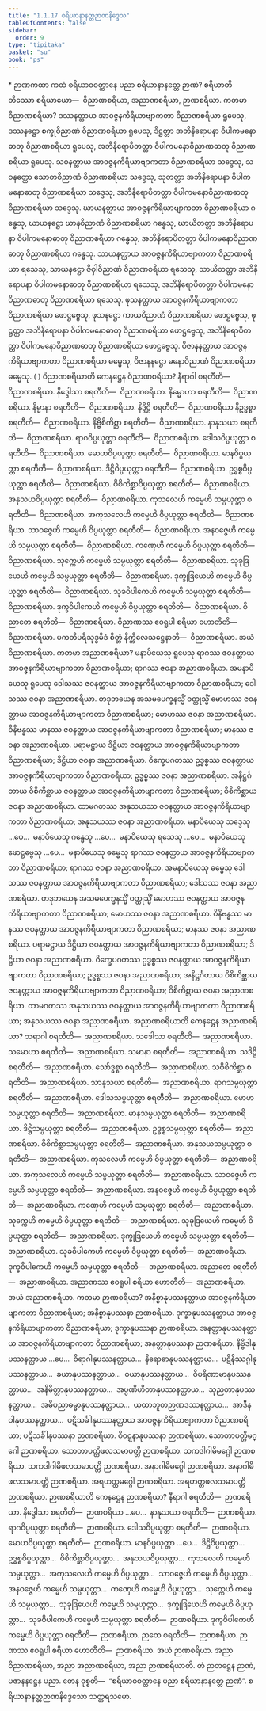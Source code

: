 ```yaml
---
title: "1.1.17 စရိယာနာနတ္တဉာဏနိဒ္ဒေသ"
tableOfContents: false
sidebar:
  order: 9
type: "tipitaka"
basket: "su"
book: "ps"
---
```



<DynamicBreadcrumb />

<Paragraph type="center" book="ps">
* ဉာဏကထာ
</Paragraph>


<Division number="68" book="ps">

<Paragraph number="491" book="ps">
ကထံ စရိယာဝဝတ္ထာနေ ပညာ စရိယာနာနတ္တေ ဉာဏံ? <Emphasis>စရိယာ</Emphasis>တိ တိဿော စရိယာယော—  ဝိညာဏစရိယာ, အညာဏစရိယာ, ဉာဏစရိယာ.
</Paragraph>

<Paragraph number="492" book="ps">
ကတမာ ဝိညာဏစရိယာ? ဒဿနတ္ထာယ အာဝဇ္ဇနကိရိယာဗျာကတာ ဝိညာဏစရိယာ ရူပေသု, ဒဿနဋ္ဌော စက္ခုဝိညာဏံ ဝိညာဏစရိယာ ရူပေသု, ဒိဋ္ဌတ္တာ အဘိနိရောပနာ ဝိပါကမနောဓာတု ဝိညာဏစရိယာ ရူပေသု, အဘိနိရောပိတတ္တာ ဝိပါကမနောဝိညာဏဓာတု ဝိညာဏစရိယာ ရူပေသု.
</Paragraph>

<Paragraph number="493" book="ps">
သဝနတ္ထာယ အာဝဇ္ဇနကိရိယာဗျာကတာ ဝိညာဏစရိယာ သဒ္ဒေသု, သဝနတ္ထော သောတဝိညာဏံ ဝိညာဏစရိယာ သဒ္ဒေသု, သုတတ္တာ အဘိနိရောပနာ ဝိပါကမနောဓာတု ဝိညာဏစရိယာ သဒ္ဒေသု, အဘိနိရောပိတတ္တာ ဝိပါကမနောဝိညာဏဓာတု ဝိညာဏစရိယာ သဒ္ဒေသု.
</Paragraph>

<Paragraph number="494" book="ps">
ဃာယနတ္ထာယ အာဝဇ္ဇနကိရိယာဗျာကတာ ဝိညာဏစရိယာ ဂန္ဓေသု, ဃာယနဋ္ဌော ဃာနဝိညာဏံ ဝိညာဏစရိယာ ဂန္ဓေသု, ဃာယိတတ္တာ အဘိနိရောပနာ ဝိပါကမနောဓာတု ဝိညာဏစရိယာ ဂန္ဓေသု, အဘိနိရောပိတတ္တာ ဝိပါကမနောဝိညာဏဓာတု ဝိညာဏစရိယာ ဂန္ဓေသု.
</Paragraph>

<Paragraph number="495" book="ps">
သာယနတ္ထာယ အာဝဇ္ဇနကိရိယာဗျာကတာ ဝိညာဏစရိယာ ရသေသု, သာယနဋ္ဌော ဇိဝှါဝိညာဏံ ဝိညာဏစရိယာ ရသေသု, သာယိတတ္တာ အဘိနိရောပနာ ဝိပါကမနောဓာတု ဝိညာဏစရိယာ ရသေသု, အဘိနိရောပိတတ္တာ ဝိပါကမနောဝိညာဏဓာတု ဝိညာဏစရိယာ ရသေသု.
</Paragraph>

<Paragraph number="496" book="ps">
ဖုသနတ္ထာယ အာဝဇ္ဇနကိရိယာဗျာကတာ ဝိညာဏစရိယာ ဖောဋ္ဌဗ္ဗေသု, ဖုသနဋ္ဌော ကာယဝိညာဏံ ဝိညာဏစရိယာ ဖောဋ္ဌဗ္ဗေသု, ဖုဋ္ဌတ္တာ အဘိနိရောပနာ ဝိပါကမနောဓာတု ဝိညာဏစရိယာ ဖောဋ္ဌဗ္ဗေသု, အဘိနိရောပိတတ္တာ ဝိပါကမနောဝိညာဏဓာတု ဝိညာဏစရိယာ ဖောဋ္ဌဗ္ဗေသု.
</Paragraph>

<Paragraph number="497" book="ps">
ဝိဇာနနတ္ထာယ အာဝဇ္ဇနကိရိယာဗျာကတာ ဝိညာဏစရိယာ ဓမ္မေသု, ဝိဇာနနဋ္ဌော မနောဝိညာဏံ ဝိညာဏစရိယာ ဓမ္မေသု. ( )
</Paragraph>

</Division>
<Division number="69" book="ps">

<Paragraph number="498" book="ps">
<Emphasis>ဝိညာဏစရိယာ</Emphasis>တိ ကေနဋ္ဌေန ဝိညာဏစရိယာ? နီရာဂါ စရတီတိ—  ဝိညာဏစရိယာ. နိဒ္ဒေါသာ စရတီတိ—  ဝိညာဏစရိယာ. နိမ္မောဟာ စရတီတိ—  ဝိညာဏစရိယာ. နိမ္မာနာ စရတီတိ—  ဝိညာဏစရိယာ. နိဒ္ဒိဋ္ဌိ စရတီတိ—  ဝိညာဏစရိယာ နိဥဒ္ဓစ္စာ စရတီတိ—  ဝိညာဏစရိယာ. နိဗ္ဗိစိကိစ္ဆာ စရတီတိ—  ဝိညာဏစရိယာ. နာနုသယာ စရတီတိ—  ဝိညာဏစရိယာ. ရာဂဝိပ္ပယုတ္တာ စရတီတိ—  ဝိညာဏစရိယာ. ဒေါသဝိပ္ပယုတ္တာ စရတီတိ—  ဝိညာဏစရိယာ. မောဟဝိပ္ပယုတ္တာ စရတီတိ—  ဝိညာဏစရိယာ. မာနဝိပ္ပယုတ္တာ စရတီတိ—  ဝိညာဏစရိယာ. ဒိဋ္ဌိဝိပ္ပယုတ္တာ စရတီတိ—  ဝိညာဏစရိယာ. ဥဒ္ဓစ္စဝိပ္ပယုတ္တာ စရတီတိ—  ဝိညာဏစရိယာ. ဝိစိကိစ္ဆာဝိပ္ပယုတ္တာ စရတီတိ—  ဝိညာဏစရိယာ. အနုသယဝိပ္ပယုတ္တာ စရတီတိ—  ဝိညာဏစရိယာ. ကုသလေဟိ ကမ္မေဟိ သမ္ပယုတ္တာ စရတီတိ—  ဝိညာဏစရိယာ. အကုသလေဟိ ကမ္မေဟိ ဝိပ္ပယုတ္တာ စရတီတိ—  ဝိညာဏစရိယာ. သာဝဇ္ဇေဟိ ကမ္မေဟိ ဝိပ္ပယုတ္တာ စရတီတိ—  ဝိညာဏစရိယာ. အနဝဇ္ဇေဟိ ကမ္မေဟိ သမ္ပယုတ္တာ စရတီတိ—  ဝိညာဏစရိယာ. ကဏှေဟိ ကမ္မေဟိ ဝိပ္ပယုတ္တာ စရတီတိ—  ဝိညာဏစရိယာ. သုက္ကေဟိ ကမ္မေဟိ သမ္ပယုတ္တာ စရတီတိ—  ဝိညာဏစရိယာ. သုခုဒြယေဟိ ကမ္မေဟိ သမ္ပယုတ္တာ စရတီတိ—  ဝိညာဏစရိယာ. ဒုက္ခုဒြယေဟိ ကမ္မေဟိ ဝိပ္ပယုတ္တာ စရတီတိ—  ဝိညာဏစရိယာ. သုခဝိပါကေဟိ ကမ္မေဟိ သမ္ပယုတ္တာ စရတီတိ—  ဝိညာဏစရိယာ. ဒုက္ခဝိပါကေဟိ ကမ္မေဟိ ဝိပ္ပယုတ္တာ စရတီတိ—  ဝိညာဏစရိယာ. ဝိညာတေ စရတီတိ—  ဝိညာဏစရိယာ. ဝိညာဏဿ ဧဝရူပါ စရိယာ ဟောတီတိ—  ဝိညာဏစရိယာ. ပကတိပရိသုဒ္ဓမိဒံ စိတ္တံ နိက္ကိလေသဋ္ဌေနာတိ—  ဝိညာဏစရိယာ. အယံ ဝိညာဏစရိယာ.
</Paragraph>

<Paragraph number="499" book="ps">
ကတမာ အညာဏစရိယာ? မနာပိယေသု ရူပေသု ရာဂဿ ဇဝနတ္ထာယ အာဝဇ္ဇနကိရိယာဗျာကတာ ဝိညာဏစရိယာ; ရာဂဿ ဇဝနာ အညာဏစရိယာ. အမနာပိယေသု ရူပေသု ဒေါသဿ ဇဝနတ္ထာယ အာဝဇ္ဇနကိရိယာဗျာကတာ ဝိညာဏစရိယာ; ဒေါသဿ ဇဝနာ အညာဏစရိယာ. တဒုဘယေန အသမပေက္ခနသ္မိံ ဝတ္ထုသ္မိံ မောဟဿ ဇဝနတ္ထာယ အာဝဇ္ဇနကိရိယာဗျာကတာ ဝိညာဏစရိယာ; မောဟဿ ဇဝနာ အညာဏစရိယာ. ဝိနိဗန္ဓဿ မာနဿ ဇဝနတ္ထာယ အာဝဇ္ဇနကိရိယာဗျာကတာ ဝိညာဏစရိယာ; မာနဿ ဇဝနာ အညာဏစရိယာ. ပရာမဋ္ဌာယ ဒိဋ္ဌိယာ ဇဝနတ္ထာယ အာဝဇ္ဇနကိရိယာဗျာကတာ ဝိညာဏစရိယာ; ဒိဋ္ဌိယာ ဇဝနာ အညာဏစရိယာ. ဝိက္ခေပဂတဿ ဥဒ္ဓစ္စဿ ဇဝနတ္ထာယ အာဝဇ္ဇနကိရိယာဗျာကတာ ဝိညာဏစရိယာ; ဥဒ္ဓစ္စဿ ဇဝနာ အညာဏစရိယာ. အနိဋ္ဌင်္ဂတာယ ဝိစိကိစ္ဆာယ ဇဝနတ္ထာယ အာဝဇ္ဇနကိရိယာဗျာကတာ ဝိညာဏစရိယာ; ဝိစိကိစ္ဆာယ ဇဝနာ အညာဏစရိယာ. ထာမဂတဿ အနုသယဿ ဇဝနတ္ထာယ အာဝဇ္ဇနကိရိယာဗျာကတာ ဝိညာဏစရိယာ; အနုသယဿ ဇဝနာ အညာဏစရိယာ.
</Paragraph>

<Paragraph number="500" book="ps">
မနာပိယေသု သဒ္ဒေသု …ပေ…  မနာပိယေသု ဂန္ဓေသု …ပေ…  မနာပိယေသု ရသေသု …ပေ…  မနာပိယေသု ဖောဋ္ဌဗ္ဗေသု …ပေ…  မနာပိယေသု ဓမ္မေသု ရာဂဿ ဇဝနတ္ထာယ အာဝဇ္ဇနကိရိယာဗျာကတာ ဝိညာဏစရိယာ; ရာဂဿ ဇဝနာ အညာဏစရိယာ. အမနာပိယေသု ဓမ္မေသု ဒေါသဿ ဇဝနတ္ထာယ အာဝဇ္ဇနကိရိယာဗျာကတာ ဝိညာဏစရိယာ; ဒေါသဿ ဇဝနာ အညာဏစရိယာ. တဒုဘယေန အသမပေက္ခနသ္မိံ ဝတ္ထုသ္မိံ မောဟဿ ဇဝနတ္ထာယ အာဝဇ္ဇနကိရိယာဗျာကတာ ဝိညာဏစရိယာ; မောဟဿ ဇဝနာ အညာဏစရိယာ. ဝိနိဗန္ဓဿ မာနဿ ဇဝနတ္ထာယ အာဝဇ္ဇနကိရိယာဗျာကတာ ဝိညာဏစရိယာ; မာနဿ ဇဝနာ အညာဏစရိယာ. ပရာမဋ္ဌာယ ဒိဋ္ဌိယာ ဇဝနတ္ထာယ အာဝဇ္ဇနကိရိယာဗျာကတာ ဝိညာဏစရိယာ; ဒိဋ္ဌိယာ ဇဝနာ အညာဏစရိယာ. ဝိက္ခေပဂတဿ ဥဒ္ဓစ္စဿ ဇဝနတ္ထာယ အာဝဇ္ဇနကိရိယာဗျာကတာ ဝိညာဏစရိယာ; ဥဒ္ဓစ္စဿ ဇဝနာ အညာဏစရိယာ; အနိဋ္ဌင်္ဂတာယ ဝိစိကိစ္ဆာယ ဇဝနတ္ထာယ အာဝဇ္ဇနကိရိယာဗျာကတာ ဝိညာဏစရိယာ; ဝိစိကိစ္ဆာယ ဇဝနာ အညာဏစရိယာ. ထာမဂတဿ အနုသယဿ ဇဝနတ္ထာယ အာဝဇ္ဇနကိရိယာဗျာကတာ ဝိညာဏစရိယာ; အနုသယဿ ဇဝနာ အညာဏစရိယာ.
</Paragraph>

</Division>
<Division number="70" book="ps">

<Paragraph number="501" book="ps">
<Emphasis>အညာဏစရိယာ</Emphasis>တိ ကေနဋ္ဌေန အညာဏစရိယာ? သရာဂါ စရတီတိ—  အညာဏစရိယာ. သဒေါသာ စရတီတိ—  အညာဏစရိယာ. သမောဟာ စရတီတိ—  အညာဏစရိယာ. သမာနာ စရတီတိ—  အညာဏစရိယာ. သဒိဋ္ဌိ စရတီတိ—  အညာဏစရိယာ. သော်ဒ္ဓစ္စာ စရတီတိ—  အညာဏစရိယာ. သဝိစိကိစ္ဆာ စရတီတိ—  အညာဏစရိယာ. သာနုသယာ စရတီတိ—  အညာဏစရိယာ. ရာဂသမ္ပယုတ္တာ စရတီတိ—  အညာဏစရိယာ. ဒေါသသမ္ပယုတ္တာ စရတီတိ—  အညာဏစရိယာ. မောဟသမ္ပယုတ္တာ စရတီတိ—  အညာဏစရိယာ. မာနသမ္ပယုတ္တာ စရတီတိ—  အညာဏစရိယာ. ဒိဋ္ဌိသမ္ပယုတ္တာ စရတီတိ—  အညာဏစရိယာ. ဥဒ္ဓစ္စသမ္ပယုတ္တာ စရတီတိ—  အညာဏစရိယာ. ဝိစိကိစ္ဆာသမ္ပယုတ္တာ စရတီတိ—  အညာဏစရိယာ. အနုသယသမ္ပယုတ္တာ စရတီတိ—  အညာဏစရိယာ. ကုသလေဟိ ကမ္မေဟိ ဝိပ္ပယုတ္တာ စရတီတိ—  အညာဏစရိယာ. အကုသလေဟိ ကမ္မေဟိ သမ္ပယုတ္တာ စရတီတိ—  အညာဏစရိယာ. သာဝဇ္ဇေဟိ ကမ္မေဟိ သမ္ပယုတ္တာ စရတီတိ—  အညာဏစရိယာ. အနဝဇ္ဇေဟိ ကမ္မေဟိ ဝိပ္ပယုတ္တာ စရတီတိ—  အညာဏစရိယာ. ကဏှေဟိ ကမ္မေဟိ သမ္ပယုတ္တာ စရတီတိ—  အညာဏစရိယာ. သုက္ကေဟိ ကမ္မေဟိ ဝိပ္ပယုတ္တာ စရတီတိ—  အညာဏစရိယာ. သုခုဒြယေဟိ ကမ္မေဟိ ဝိပ္ပယုတ္တာ စရတီတိ—  အညာဏစရိယာ. ဒုက္ခုဒြယေဟိ ကမ္မေဟိ သမ္ပယုတ္တာ စရတီတိ—  အညာဏစရိယာ. သုခဝိပါကေဟိ ကမ္မေဟိ ဝိပ္ပယုတ္တာ စရတီတိ—  အညာဏစရိယာ. ဒုက္ခဝိပါကေဟိ ကမ္မေဟိ သမ္ပယုတ္တာ စရတီတိ—  အညာဏစရိယာ. အညာတေ စရတီတိ—  အညာဏစရိယာ. အညာဏဿ ဧဝရူပါ စရိယာ ဟောတီတိ—  အညာဏစရိယာ. အယံ အညာဏစရိယာ.
</Paragraph>

</Division>
<Division number="71" book="ps">

<Paragraph number="502" book="ps">
ကတမာ ဉာဏစရိယာ? အနိစ္စာနုပဿနတ္ထာယ အာဝဇ္ဇနကိရိယာဗျာကတာ ဝိညာဏစရိယာ; အနိစ္စာနုပဿနာ ဉာဏစရိယာ. ဒုက္ခာနုပဿနတ္ထာယ အာဝဇ္ဇနကိရိယာဗျာကတာ ဝိညာဏစရိယာ; ဒုက္ခာနုပဿနာ ဉာဏစရိယာ. အနတ္တာနုပဿနတ္ထာယ အာဝဇ္ဇနကိရိယာဗျာကတာ ဝိညာဏစရိယာ; အနတ္တာနုပဿနာ ဉာဏစရိယာ. နိဗ္ဗိဒါနုပဿနတ္ထာယ …ပေ…  ဝိရာဂါနုပဿနတ္ထာယ…  နိရောဓာနုပဿနတ္ထာယ…  ပဋိနိဿဂ္ဂါနုပဿနတ္ထာယ…  ခယာနုပဿနတ္ထာယ…  ဝယာနုပဿနတ္ထာယ…  ဝိပရိဏာမာနုပဿနတ္ထာယ…  အနိမိတ္တာနုပဿနတ္ထာယ…  အပ္ပဏိဟိတာနုပဿနတ္ထာယ…  သုညတာနုပဿနတ္ထာယ…  အဓိပညာဓမ္မာနုပဿနတ္ထာယ…  ယထာဘူတဉာဏဒဿနတ္ထာယ…  အာဒီနဝါနုပဿနတ္ထာယ…  ပဋိသင်္ခါနုပဿနတ္ထာယ အာဝဇ္ဇနကိရိယာဗျာကတာ ဝိညာဏစရိယာ; ပဋိသင်္ခါနုပဿနာ ဉာဏစရိယာ. ဝိဝဋ္ဋနာနုပဿနာ ဉာဏစရိယာ. သောတာပတ္တိမဂ္ဂေါ ဉာဏစရိယာ. သောတာပတ္တိဖလသမာပတ္တိ ဉာဏစရိယာ. သကဒါဂါမိမဂ္ဂေါ ဉာဏစရိယာ. သကဒါဂါမိဖလသမာပတ္တိ ဉာဏစရိယာ. အနာဂါမိမဂ္ဂေါ ဉာဏစရိယာ. အနာဂါမိဖလသမာပတ္တိ ဉာဏစရိယာ. အရဟတ္တမဂ္ဂေါ ဉာဏစရိယာ. အရဟတ္တဖလသမာပတ္တိ ဉာဏစရိယာ.
</Paragraph>

<Paragraph number="503" book="ps">
<Emphasis>ဉာဏစရိယာ</Emphasis>တိ ကေနဋ္ဌေန ဉာဏစရိယာ? နီရာဂါ စရတီတိ—  ဉာဏစရိယာ. နိဒ္ဒေါသာ စရတီတိ—  ဉာဏစရိယာ …ပေ…  နာနုသယာ စရတီတိ—  ဉာဏစရိယာ. ရာဂဝိပ္ပယုတ္တာ စရတီတိ—  ဉာဏစရိယာ. ဒေါသဝိပ္ပယုတ္တာ စရတီတိ—  ဉာဏစရိယာ. မောဟဝိပ္ပယုတ္တာ စရတီတိ—  ဉာဏစရိယာ. မာနဝိပ္ပယုတ္တာ …ပေ…  ဒိဋ္ဌိဝိပ္ပယုတ္တာ…  ဥဒ္ဓစ္စဝိပ္ပယုတ္တာ…  ဝိစိကိစ္ဆာဝိပ္ပယုတ္တာ…  အနုသယဝိပ္ပယုတ္တာ…  ကုသလေဟိ ကမ္မေဟိ သမ္ပယုတ္တာ…  အကုသလေဟိ ကမ္မေဟိ ဝိပ္ပယုတ္တာ…  သာဝဇ္ဇေဟိ ကမ္မေဟိ ဝိပ္ပယုတ္တာ…  အနဝဇ္ဇေဟိ ကမ္မေဟိ သမ္ပယုတ္တာ…  ကဏှေဟိ ကမ္မေဟိ ဝိပ္ပယုတ္တာ…  သုက္ကေဟိ ကမ္မေဟိ သမ္ပယုတ္တာ…  သုခုဒြယေဟိ ကမ္မေဟိ သမ္ပယုတ္တာ…  ဒုက္ခုဒြယေဟိ ကမ္မေဟိ ဝိပ္ပယုတ္တာ…  သုခဝိပါကေဟိ ကမ္မေဟိ သမ္ပယုတ္တာ စရတီတိ—  ဉာဏစရိယာ. ဒုက္ခဝိပါကေဟိ ကမ္မေဟိ ဝိပ္ပယုတ္တာ စရတီတိ—  ဉာဏစရိယာ. ဉာတေ စရတီတိ—  ဉာဏစရိယာ. ဉာဏဿ ဧဝရူပါ စရိယာ ဟောတီတိ—  ဉာဏစရိယာ. အယံ ဉာဏစရိယာ. အညာ ဝိညာဏစရိယာ, အညာ အညာဏစရိယာ, အညာ ဉာဏစရိယာတိ. တံ ဉာတဋ္ဌေန ဉာဏံ, ပဇာနနဋ္ဌေန ပညာ. တေန ဝုစ္စတိ—  “စရိယာဝဝတ္ထာနေ ပညာ စရိယာနာနတ္တေ ဉာဏံ”.

</Paragraph>
</Division>

<Paragraph number="504" type="center" book="ps">
စရိယာနာနတ္တဉာဏနိဒ္ဒေသော သတ္တရသမော.
</Paragraph>